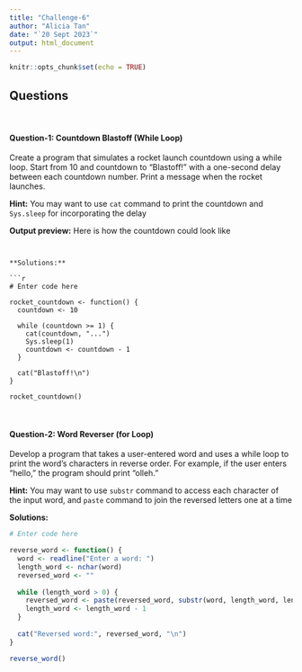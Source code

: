 ```yaml
---
title: "Challenge-6"
author: "Alicia Tan"
date: "`20 Sept 2023`"
output: html_document
---
```


```r
knitr::opts_chunk$set(echo = TRUE)
```

## Questions
<br>

#### Question-1: Countdown Blastoff (While Loop)

Create a program that simulates a rocket launch countdown using a while loop. Start from 10 and countdown to "Blastoff!" with a one-second delay between each countdown number. Print a message when the rocket launches.

**Hint:** You may want to use `cat` command to print the countdown and `Sys.sleep` for incorporating the delay

**Output preview:** Here is how the countdown could look like 

```


**Solutions:**

```r
# Enter code here

rocket_countdown <- function() {
  countdown <- 10
  
  while (countdown >= 1) {
    cat(countdown, "...")
    Sys.sleep(1)  
    countdown <- countdown - 1
  }
  
  cat("Blastoff!\n")
}

rocket_countdown()

```
<br>

#### Question-2: Word Reverser (for Loop)

Develop a program that takes a user-entered word and uses a while loop to print the word's characters in reverse order. For example, if the user enters "hello," the program should print "olleh."

**Hint:** You may want to use `substr` command to access each character of the input word, and `paste` command to join the reversed letters one at a time

**Solutions:** 

```r
# Enter code here

reverse_word <- function() {
  word <- readline("Enter a word: ")
  length_word <- nchar(word)
  reversed_word <- ""
  
  while (length_word > 0) {
    reversed_word <- paste(reversed_word, substr(word, length_word, length_word), sep = "")
    length_word <- length_word - 1
  }
  
  cat("Reversed word:", reversed_word, "\n")
}

reverse_word()


```
<br>
